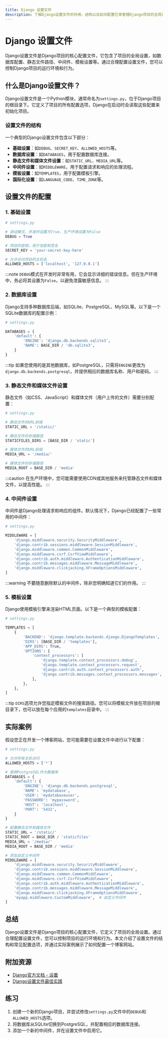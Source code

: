 ```yaml
---
title: Django 设置文件
description: 了解Django设置文件的作用、结构以及如何配置它来管理Django项目的全局设置。
---
```


# Django 设置文件

Django设置文件是Django项目的核心配置文件，它包含了项目的全局设置，如数据库配置、静态文件路径、中间件、模板设置等。通过合理配置设置文件，您可以控制Django项目的运行环境和行为。

## 什么是Django设置文件？

Django设置文件是一个Python模块，通常命名为`settings.py`，位于Django项目的根目录下。它定义了项目的所有配置选项，Django在启动时会读取这些配置来初始化项目。

### 设置文件的结构

一个典型的Django设置文件包含以下部分：

- **基础设置**：如`DEBUG`、`SECRET_KEY`、`ALLOWED_HOSTS`等。
- **数据库设置**：如`DATABASES`，用于配置数据库连接。
- **静态文件和媒体文件设置**：如`STATIC_URL`、`MEDIA_URL`等。
- **中间件设置**：如`MIDDLEWARE`，用于配置请求和响应的处理流程。
- **模板设置**：如`TEMPLATES`，用于配置模板引擎。
- **国际化设置**：如`LANGUAGE_CODE`、`TIME_ZONE`等。

## 设置文件的配置

### 1. 基础设置

```python
# settings.py

# 调试模式，开发时设置为True，生产环境设置为False
DEBUG = True

# 项目的密钥，用于加密和签名
SECRET_KEY = 'your-secret-key-here'

# 允许访问项目的主机名
ALLOWED_HOSTS = ['localhost', '127.0.0.1']
```

:::note
`DEBUG`模式在开发时非常有用，它会显示详细的错误信息。但在生产环境中，务必将其设置为`False`，以避免泄露敏感信息。
:::

### 2. 数据库设置

Django支持多种数据库后端，如SQLite、PostgreSQL、MySQL等。以下是一个SQLite数据库的配置示例：

```python
# settings.py

DATABASES = {
    'default': {
        'ENGINE': 'django.db.backends.sqlite3',
        'NAME': BASE_DIR / 'db.sqlite3',
    }
}
```

:::tip
如果您使用的是其他数据库，如PostgreSQL，只需将`ENGINE`更改为`django.db.backends.postgresql`，并提供相应的数据库名称、用户和密码。
:::

### 3. 静态文件和媒体文件设置

静态文件（如CSS、JavaScript）和媒体文件（用户上传的文件）需要分别配置：

```python
# settings.py

# 静态文件的URL前缀
STATIC_URL = '/static/'

# 静态文件的存储路径
STATICFILES_DIRS = [BASE_DIR / 'static']

# 媒体文件的URL前缀
MEDIA_URL = '/media/'

# 媒体文件的存储路径
MEDIA_ROOT = BASE_DIR / 'media'
```

:::caution
在生产环境中，您可能需要使用CDN或其他服务来托管静态文件和媒体文件，以提高性能。
:::

### 4. 中间件设置

中间件是Django处理请求和响应的组件。默认情况下，Django已经配置了一些常用的中间件：

```python
# settings.py

MIDDLEWARE = [
    'django.middleware.security.SecurityMiddleware',
    'django.contrib.sessions.middleware.SessionMiddleware',
    'django.middleware.common.CommonMiddleware',
    'django.middleware.csrf.CsrfViewMiddleware',
    'django.contrib.auth.middleware.AuthenticationMiddleware',
    'django.contrib.messages.middleware.MessageMiddleware',
    'django.middleware.clickjacking.XFrameOptionsMiddleware',
]
```

:::warning
不要随意删除默认的中间件，除非您明确知道它们的作用。
:::

### 5. 模板设置

Django使用模板引擎来渲染HTML页面。以下是一个典型的模板配置：

```python
# settings.py

TEMPLATES = [
    {
        'BACKEND': 'django.template.backends.django.DjangoTemplates',
        'DIRS': [BASE_DIR / 'templates'],
        'APP_DIRS': True,
        'OPTIONS': {
            'context_processors': [
                'django.template.context_processors.debug',
                'django.template.context_processors.request',
                'django.contrib.auth.context_processors.auth',
                'django.contrib.messages.context_processors.messages',
            ],
        },
    },
]
```

:::tip
`DIRS`选项允许您指定模板文件的搜索路径。您可以将模板文件放在项目的根目录下，也可以放在每个应用的`templates`目录中。
:::

## 实际案例

假设您正在开发一个博客网站，您可能需要在设置文件中进行以下配置：

```python
# settings.py

# 允许所有主机访问
ALLOWED_HOSTS = ['*']

# 使用PostgreSQL作为数据库
DATABASES = {
    'default': {
        'ENGINE': 'django.db.backends.postgresql',
        'NAME': 'mydatabase',
        'USER': 'mydatabaseuser',
        'PASSWORD': 'mypassword',
        'HOST': 'localhost',
        'PORT': '5432',
    }
}

# 配置静态文件和媒体文件
STATIC_URL = '/static/'
STATIC_ROOT = BASE_DIR / 'staticfiles'
MEDIA_URL = '/media/'
MEDIA_ROOT = BASE_DIR / 'media'

# 添加自定义中间件
MIDDLEWARE = [
    'django.middleware.security.SecurityMiddleware',
    'django.contrib.sessions.middleware.SessionMiddleware',
    'django.middleware.common.CommonMiddleware',
    'django.middleware.csrf.CsrfViewMiddleware',
    'django.contrib.auth.middleware.AuthenticationMiddleware',
    'django.contrib.messages.middleware.MessageMiddleware',
    'django.middleware.clickjacking.XFrameOptionsMiddleware',
    'myapp.middleware.CustomMiddleware',  # 自定义中间件
]
```

## 总结

Django设置文件是Django项目的核心配置文件，它定义了项目的全局设置。通过合理配置设置文件，您可以控制项目的运行环境和行为。本文介绍了设置文件的结构和常见配置选项，并通过实际案例展示了如何配置一个博客网站。

## 附加资源

- [Django官方文档 - 设置](https://docs.djangoproject.com/en/stable/topics/settings/)
- [Django设置文件最佳实践](https://djangostars.com/blog/configuring-django-settings-best-practices/)

## 练习

1. 创建一个新的Django项目，并尝试修改`settings.py`文件中的`DEBUG`和`ALLOWED_HOSTS`选项。
2. 将数据库从SQLite切换到PostgreSQL，并配置相应的数据库连接。
3. 添加一个新的中间件，并在设置文件中启用它。